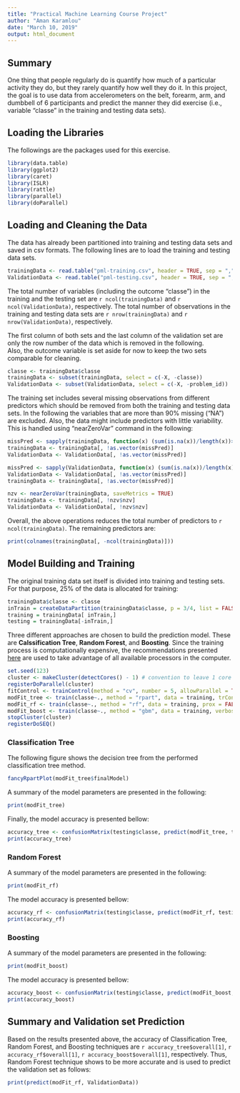 ---
title: "Practical Machine Learning Course Project"
author: "Aman Karamlou"
date: "March 10, 2019"
output: html_document
---

## Summary
One thing that people regularly do is quantify how much of a particular activity they do, but they rarely quantify how well they do it. 
In this project, the goal is to use data from accelerometers on the belt, forearm, arm, and dumbbell of 6 participants and predict the manner they did exercise (i.e., variable "classe" in the training and testing data sets).

## Loading the Libraries
The followings are the packages used for this exercise. 
```{r, warning=FALSE, message=FALSE}
library(data.table)
library(ggplot2)
library(caret)
library(ISLR)
library(rattle)
library(parallel)
library(doParallel)
```

## Loading and Cleaning the Data
The data has already been partitioned into training and testing data sets and saved in csv formats.
The following lines are to load the training and testing data sets. 
```{r}
trainingData <- read.table("pml-training.csv", header = TRUE, sep = ",", na.strings = c("NA", "", "#DIV/0!"))
ValidationData <- read.table("pml-testing.csv", header = TRUE, sep = ",", na.strings = c("NA", "", "#DIV/0!"))
```
The total number of variables (including the outcome "classe") in the training and the testing set are `r ncol(trainingData)` and `r ncol(ValidationData)`, respectively. 
The total number of observations in the training and testing data sets are `r nrow(trainingData)` and `r nrow(ValidationData)`, respectively. 

The first column of both sets and the last column of the validation set are only the row number of the data which is removed in the following.  
Also, the outcome variable is set aside for now to keep the two sets comparable for cleaning. 
```{r}
classe <- trainingData$classe
trainingData <- subset(trainingData, select = c(-X, -classe))
ValidationData <- subset(ValidationData, select = c(-X, -problem_id))
```

The training set includes several missing observations from different predictors which should be removed from both the training and testing data sets.
In the following the variables that are more than 90% missing ("NA") are excluded. 
Also, the data might include predictors with little variability. 
This is handled using "nearZeroVar" command in the following:
```{r}
missPred <- sapply(trainingData, function(x) (sum(is.na(x))/length(x))>0.9) # missing predictors
trainingData <- trainingData[, !as.vector(missPred)]
ValidationData <- ValidationData[, !as.vector(missPred)]

missPred <- sapply(ValidationData, function(x) (sum(is.na(x))/length(x))>0.9) # missing predictors
ValidationData <- ValidationData[, !as.vector(missPred)]
trainingData <- trainingData[, !as.vector(missPred)]

nzv <- nearZeroVar(trainingData, saveMetrics = TRUE)
trainingData <- trainingData[, !nzv$nzv]
ValidationData <- ValidationData[, !nzv$nzv]
```
Overall, the above operations reduces the total number of predictors to `r ncol(trainingData)`. 
The remaining predictors are:
```{r}
print(colnames(trainingData[, -ncol(trainingData)]))
```

## Model Building and Training 
The original training data set itself is divided into training and testing sets. 
For that purpose, 25% of the data is allocated for training:
```{r}
trainingData$classe <- classe
inTrain = createDataPartition(trainingData$classe, p = 3/4, list = FALSE)
training = trainingData[ inTrain,]
testing = trainingData[-inTrain,]
```
Three different approaches are chosen to build the prediction model. 
These are **Calssification Tree**, **Random Forest**, and **Boosting**. 
Since the training process is computationally expensive, the recommendations presented [here](https://github.com/lgreski/datasciencectacontent/blob/master/markdown/pml-randomForestPerformance.md) are used to take advantage of all available processors in the computer. 
```{r, cache=TRUE}
set.seed(123)
cluster <- makeCluster(detectCores() - 1) # convention to leave 1 core for OS
registerDoParallel(cluster)
fitControl <- trainControl(method = "cv", number = 5, allowParallel = TRUE)
modFit_tree <- train(classe~., method = "rpart", data = training, trControl = fitControl)
modFit_rf <- train(classe~., method = "rf", data = training, prox = FALSE, trControl = fitControl)
modFit_boost <- train(classe~., method = "gbm", data = training, verbose = FALSE, trControl = fitControl)
stopCluster(cluster)
registerDoSEQ()
```
### Classification Tree 
The following figure shows the decision tree from the performed classification tree method. 
```{r}
fancyRpartPlot(modFit_tree$finalModel)
```

A summary of the model parameters are presented in the following:
```{r}
print(modFit_tree)
```
Finally, the model accuracy is presented bellow:
```{r}
accuracy_tree <- confusionMatrix(testing$classe, predict(modFit_tree, testing))
print(accuracy_tree)
```
### Random Forest
A summary of the model parameters are presented in the following:
```{r}
print(modFit_rf)
```
The model accuracy is presented bellow:
```{r}
accuracy_rf <- confusionMatrix(testing$classe, predict(modFit_rf, testing))
print(accuracy_rf)
```
### Boosting
A summary of the model parameters are presented in the following:
```{r}
print(modFit_boost)
```
The model accuracy is presented bellow:
```{r}
accuracy_boost <- confusionMatrix(testing$classe, predict(modFit_boost, testing))
print(accuracy_boost)
```
## Summary and Validation set Prediction
Based on the results presented above, the accuracy of Classification Tree, Random Forest, and Boosting techniques are `r accuracy_tree$overall[1]`, `r accuracy_rf$overall[1]`, `r accuracy_boost$overall[1]`, respectively. 
Thus, Random Forest technique shows to be more accurate and is used to predict the validation set as follows: 
```{r}
print(predict(modFit_rf, ValidationData))
```
